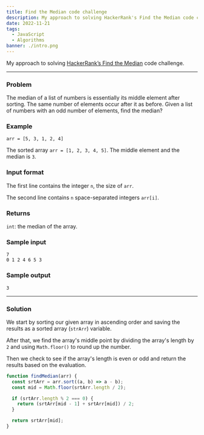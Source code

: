 ```yaml
---
title: Find the Median code challenge
description: My approach to solving HackerRank's Find the Median code challenge
date: 2022-11-21
tags:
  - JavaScript
  - Algorithms
banner: ./intro.png
---
```


My approach to solving [HackerRank’s Find the Median](https://www.hackerrank.com/challenges/find-the-median/problem) code challenge.

---

### Problem

The median of a list of numbers is essentially its middle element after sorting. The same number of elements occur after it as before. Given a list of numbers with an odd number of elements, find the median?

### Example

`arr = [5, 3, 1, 2, 4]`

The sorted array `arr = [1, 2, 3, 4, 5]`. The middle element and the median is `3`.

### Input format

The first line contains the integer `n`, the size of `arr`.

The second line contains `n` space-separated integers `arr[i]`.

### Returns

`int`: the median of the array.

### Sample input

```
7
0 1 2 4 6 5 3
```

### Sample output

```
3
```

---

### Solution

We start by sorting our given array in ascending order and saving the results as a sorted array (`strArr`) variable.

After that, we find the array's middle point by dividing the array's length by `2` and using `Math.floor()` to round up the number.

Then we check to see if the array's length is even or odd and return the results based on the evaluation.

```js
function findMedian(arr) {
  const srtArr = arr.sort((a, b) => a - b);
  const mid = Math.floor(srtArr.length / 2);

  if (srtArr.length % 2 === 0) {
    return (srtArr[mid - 1] + srtArr[mid]) / 2;
  }

  return srtArr[mid];
}
```
